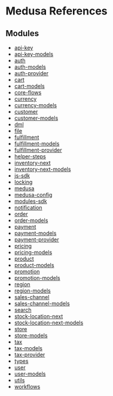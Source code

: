 
# Medusa References

## Modules

- [api-key](modules/api_key/page.mdx)
- [api-key-models](modules/api_key_models/page.mdx)
- [auth](modules/auth/page.mdx)
- [auth-models](modules/auth_models/page.mdx)
- [auth-provider](modules/auth_provider/page.mdx)
- [cart](modules/cart/page.mdx)
- [cart-models](modules/cart_models/page.mdx)
- [core-flows](modules/core_flows/page.mdx)
- [currency](modules/currency/page.mdx)
- [currency-models](modules/currency_models/page.mdx)
- [customer](modules/customer/page.mdx)
- [customer-models](modules/customer_models/page.mdx)
- [dml](modules/dml/page.mdx)
- [file](modules/file/page.mdx)
- [fulfillment](modules/fulfillment/page.mdx)
- [fulfillment-models](modules/fulfillment_models/page.mdx)
- [fulfillment-provider](modules/fulfillment_provider/page.mdx)
- [helper-steps](modules/helper_steps/page.mdx)
- [inventory-next](modules/inventory_next/page.mdx)
- [inventory-next-models](modules/inventory_next_models/page.mdx)
- [js-sdk](modules/js_sdk/page.mdx)
- [locking](modules/locking/page.mdx)
- [medusa](modules/medusa/page.mdx)
- [medusa-config](modules/medusa_config/page.mdx)
- [modules-sdk](modules/modules_sdk/page.mdx)
- [notification](modules/notification/page.mdx)
- [order](modules/order/page.mdx)
- [order-models](modules/order_models/page.mdx)
- [payment](modules/payment/page.mdx)
- [payment-models](modules/payment_models/page.mdx)
- [payment-provider](modules/payment_provider/page.mdx)
- [pricing](modules/pricing/page.mdx)
- [pricing-models](modules/pricing_models/page.mdx)
- [product](modules/product/page.mdx)
- [product-models](modules/product_models/page.mdx)
- [promotion](modules/promotion/page.mdx)
- [promotion-models](modules/promotion_models/page.mdx)
- [region](modules/region/page.mdx)
- [region-models](modules/region_models/page.mdx)
- [sales-channel](modules/sales_channel/page.mdx)
- [sales-channel-models](modules/sales_channel_models/page.mdx)
- [search](modules/search/page.mdx)
- [stock-location-next](modules/stock_location_next/page.mdx)
- [stock-location-next-models](modules/stock_location_next_models/page.mdx)
- [store](modules/store/page.mdx)
- [store-models](modules/store_models/page.mdx)
- [tax](modules/tax/page.mdx)
- [tax-models](modules/tax_models/page.mdx)
- [tax-provider](modules/tax_provider/page.mdx)
- [types](modules/types/page.mdx)
- [user](modules/user/page.mdx)
- [user-models](modules/user_models/page.mdx)
- [utils](modules/utils/page.mdx)
- [workflows](modules/workflows/page.mdx)
